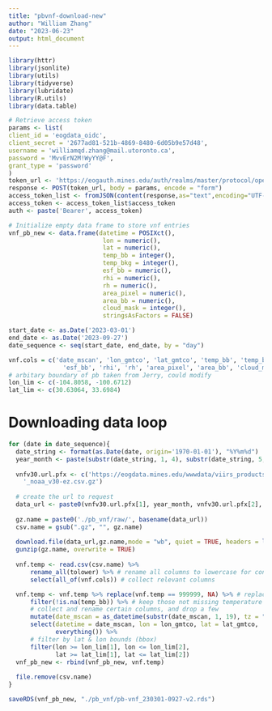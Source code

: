 ```yaml
---
title: "pbvnf-download-new"
author: "William Zhang"
date: "2023-06-23"
output: html_document
---
```

```r
library(httr)
library(jsonlite)
library(utils)
library(tidyverse)
library(lubridate)
library(R.utils)
library(data.table)

# Retrieve access token
params <- list(
client_id = 'eogdata_oidc',
client_secret = '2677ad81-521b-4869-8480-6d05b9e57d48',
username = 'williamqd.zhang@mail.utoronto.ca',
password = 'MvvErN2M!WyYY@F',
grant_type = 'password'
)
token_url <- 'https://eogauth.mines.edu/auth/realms/master/protocol/openid-connect/token'
response <- POST(token_url, body = params, encode = "form")
access_token_list <- fromJSON(content(response,as="text",encoding="UTF-8"))
access_token <- access_token_list$access_token
auth <- paste('Bearer', access_token)
```


```r
# Initialize empty data frame to store vnf entries
vnf_pb_new <- data.frame(datetime = POSIXct(),
                          lon = numeric(),
                          lat = numeric(),
                          temp_bb = integer(),
                          temp_bkg = integer(),
                          esf_bb = numeric(),
                          rhi = numeric(),
                          rh = numeric(),
                          area_pixel = numeric(),
                          area_bb = numeric(),
                          cloud_mask = integer(),
                          stringsAsFactors = FALSE)
```

```r
start_date <- as.Date('2023-03-01')
end_date <- as.Date('2023-09-27')
date_sequence <- seq(start_date, end_date, by = "day")

vnf.cols = c('date_mscan', 'lon_gmtco', 'lat_gmtco', 'temp_bb', 'temp_bkg',
               'esf_bb', 'rhi', 'rh', 'area_pixel', 'area_bb', 'cloud_mask')
# arbitary boundary of pb taken from Jerry, could modify
lon_lim <- c(-104.8058, -100.6712)
lat_lim <- c(30.63064, 33.6984)
```

# Downloading data loop
```r
for (date in date_sequence){
  date_string <- format(as.Date(date, origin='1970-01-01'), "%Y%m%d")
  year_month <- paste(substr(date_string, 1, 4), substr(date_string, 5, 6), sep="/")
 
  vnfv30.url.pfx <- c('https://eogdata.mines.edu/wwwdata/viirs_products/vnf/v30/rearrange/','/npp/VNF_npp_d',
    '_noaa_v30-ez.csv.gz')
  
  # create the url to request
  data_url <- paste0(vnfv30.url.pfx[1], year_month, vnfv30.url.pfx[2], date_string, vnfv30.url.pfx[3], sep = "")
  
  gz.name = paste0('./pb_vnf/raw/', basename(data_url))
  csv.name = gsub(".gz", "", gz.name)
  
  download.file(data_url,gz.name,mode = "wb", quiet = TRUE, headers = list(Authorization = auth))
  gunzip(gz.name, overwrite = TRUE)
  
  vnf.temp <- read.csv(csv.name) %>% 
      rename_all(tolower) %>% # rename all columns to lowercase for convenience
      select(all_of(vnf.cols)) # collect relevant columns

  vnf.temp <- vnf.temp %>% replace(vnf.temp == 999999, NA) %>% # replace 999999 as missing
      filter(!is.na(temp_bb)) %>% # keep those not missing temperature
      # collect and rename certain columns, and drop a few
      mutate(date_mscan = as_datetime(substr(date_mscan, 1, 19), tz = "MST")) %>% 
      select(datetime = date_mscan, lon = lon_gmtco, lat = lat_gmtco,
             everything()) %>% 
      # filter by lat & lon bounds (bbox)
      filter(lon >= lon_lim[1], lon <= lon_lim[2],
             lat >= lat_lim[1], lat <= lat_lim[2])
  vnf_pb_new <- rbind(vnf_pb_new, vnf.temp)
  
  file.remove(csv.name)
}
```

```r
saveRDS(vnf_pb_new, "./pb_vnf/pb-vnf_230301-0927-v2.rds")
```
